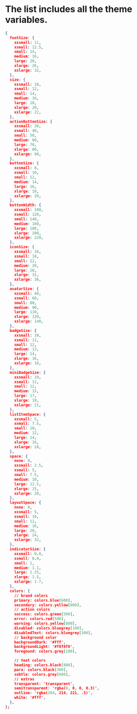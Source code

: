 
<Meta title="Guide|Theme" />

# The list includes all the theme variables.

```json
{
  fontSize: {
    xxsmall: 11,
    xsmall: 12.5,
    small: 14,
    medium: 16,
    large: 20,
    xlarge: 26,
    xxlarge: 32,
  },
  size: {
    xxsmall: 10,
    xsmall: 12,
    small: 14,
    medium: 16,
    large: 18,
    xlarge: 20,
    xxlarge: 22,
  },
  actionButtonSize: {
    xxsmall: 30,
    xsmall: 40,
    small: 50,
    medium: 60,
    large: 70,
    xlarge: 80,
    xxlarge: 90,
  },
  buttonSize: {
    xxsmall: 8,
    xsmall: 10,
    small: 12,
    medium: 14,
    large: 16,
    xlarge: 18,
    xxlarge: 20,
  },
  buttonWidth: {
    xxsmall: 100,
    xsmall: 120,
    small: 140,
    medium: 160,
    large: 180,
    xlarge: 200,
    xxlarge: 220,
  },
  iconSize: {
    xxsmall: 16,
    xsmall: 18,
    small: 22,
    medium: 26,
    large: 28,
    xlarge: 32,
    xxlarge: 36,
  },
  avatarSize: {
    xxsmall: 40,
    xsmall: 60,
    small: 80,
    medium: 90,
    large: 110,
    xlarge: 120,
    xxlarge: 140,
  },
  badgeSize: {
    xxsmall: 10,
    xsmall: 11,
    small: 12,
    medium: 13,
    large: 14,
    xlarge: 16,
    xxlarge: 18,
  },
  miniBadgeSize: {
    xxsmall: 10,
    xsmall: 11,
    small: 12,
    medium: 15,
    large: 17,
    xlarge: 19,
    xxlarge: 21,
  },
  listItemSpace: {
    xxsmall: 5,
    xsmall: 7.5,
    small: 10,
    medium: 12,
    large: 14,
    xlarge: 16,
    xxlarge: 18,
  },
  space: {
    none: 0,
    xxsmall: 2.5,
    xsmall: 5,
    small: 7.5,
    medium: 10,
    large: 12.5,
    xlarge: 15,
    xxlarge: 20,
  },
  layoutSpace: {
    none: 0,
    xxsmall: 5,
    xsmall: 10,
    small: 12,
    medium: 16,
    large: 20,
    xlarge: 24,
    xxlarge: 32,
  },
  indicatorSize: {
    xxsmall: 0.8,
    xsmall: 0.9,
    small: 1,
    medium: 1.1,
    large: 1.25,
    xlarge: 1.5,
    xxlarge: 1.7,
  },
  colors: {
    // brand colors
    primary: colors.blue[600],
    secondary: colors.yellow[800],
    // action colors
    success: colors.green[500],
    error: colors.red[500],
    warning: colors.yellow[800],
    disabled: colors.bluegrey[100],
    disabledText: colors.bluegrey[300],
    // background color
    backgroundDark: '#fff',
    backgroundLight: '#f8f8f8',
    foregound: colors.grey[100],

    // text colors
    heading: colors.black[800],
    para: colors.black[300],
    subtle: colors.grey[600],
    // extras
    transparent: 'transparent',
    semitransparent: 'rgba(0, 0, 0, 0.3)',
    outline: 'rgba(204, 214, 221, .5)',
    white: '#fff',
  },
};
```